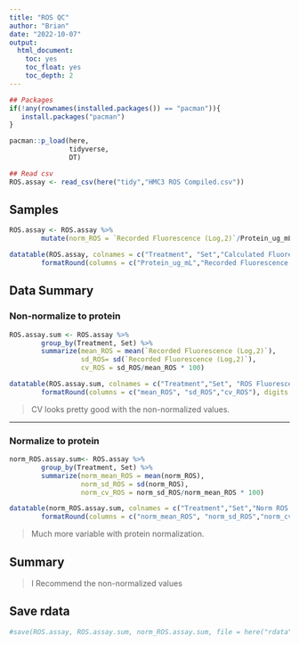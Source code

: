 ```yaml
---
title: "ROS QC"
author: "Brian"
date: "2022-10-07"
output:
  html_document:
    toc: yes
    toc_float: yes
    toc_depth: 2
---
```


```r
## Packages
if(!any(rownames(installed.packages()) == "pacman")){
   install.packages("pacman")
}

pacman::p_load(here,
               tidyverse,
               DT)
```



```r
## Read csv
ROS.assay <- read_csv(here("tidy","HMC3 ROS Compiled.csv"))
```


## Samples
```r
ROS.assay <- ROS.assay %>%
        mutate(norm_ROS = `Recorded Fluorescence (Log,2)`/Protein_ug_mL)

datatable(ROS.assay, colnames = c("Treatment", "Set","Calculated Fluorescence","Protein (ug/mL)","Norm ROS per protein")) %>%
        formatRound(columns = c("Protein_ug_mL","Recorded Fluorescence (Log,2)","norm_ROS"), digits = 3)
```



## Data Summary 

### Non-normalize to protein
```r
ROS.assay.sum <- ROS.assay %>%
        group_by(Treatment, Set) %>%
        summarize(mean_ROS = mean(`Recorded Fluorescence (Log,2)`),
                  sd_ROS= sd(`Recorded Fluorescence (Log,2)`),
                  cv_ROS = sd_ROS/mean_ROS * 100)

datatable(ROS.assay.sum, colnames = c("Treatment","Set", "ROS Fluorescence","SD","CV (%)")) %>%
        formatRound(columns = c("mean_ROS", "sd_ROS","cv_ROS"), digits = 3)
```

> CV looks pretty good with the non-normalized values. 

***

### Normalize to protein
```r
norm_ROS.assay.sum<- ROS.assay %>%
        group_by(Treatment, Set) %>%
        summarize(norm_mean_ROS = mean(norm_ROS),
                  norm_sd_ROS = sd(norm_ROS),
                  norm_cv_ROS = norm_sd_ROS/norm_mean_ROS * 100)

datatable(norm_ROS.assay.sum, colnames = c("Treatment","Set","Norm ROS Fluorescence","SD","CV (%)")) %>%
        formatRound(columns = c("norm_mean_ROS", "norm_sd_ROS","norm_cv_ROS"), digits = 3)
```

> Much more variable with protein normalization. 


## Summary

> I Recommend the non-normalized values

## Save rdata
```r
#save(ROS.assay, ROS.assay.sum, norm_ROS.assay.sum, file = here("rdata","ROS_tidy.rdata"))
```
